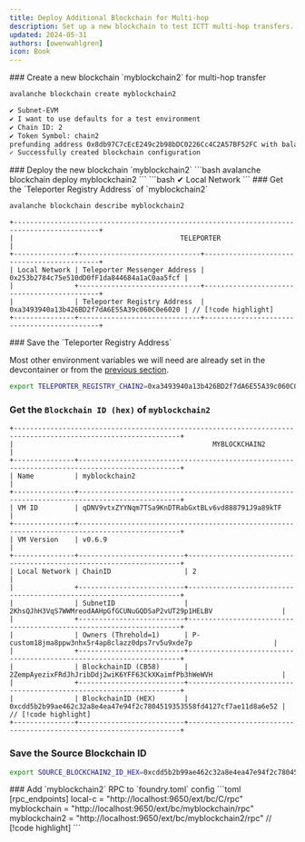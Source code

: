 ```yaml
---
title: Deploy Additional Blockchain for Multi-hop
description: Set up a new blockchain to test ICTT multi-hop transfers.
updated: 2024-05-31
authors: [owenwahlgren]
icon: Book
---
```


<Steps>
<Step>
### Create a new blockchain `myblockchain2` for multi-hop transfer

```bash
avalanche blockchain create myblockchain2
```
```bash
✔ Subnet-EVM
✔ I want to use defaults for a test environment
✔ Chain ID: 2
✔ Token Symbol: chain2
prefunding address 0x8db97C7cEcE249c2b98bDC0226Cc4C2A57BF52FC with balance 1000000000000000000000000
✓ Successfully created blockchain configuration
```
</Step>
<Step>
### Deploy the new blockchain `myblockchain2`
```bash
avalanche blockchain deploy myblockchain2
```
```bash
✔ Local Network
```
</Step>
<Step>
### Get the `Teleporter Registry Address` of `myblockchain2`

```bash
avalanche blockchain describe myblockchain2
```

```
+-------------------------------------------------------------------------------------------+
|                                         TELEPORTER                                        |
+---------------+------------------------------+--------------------------------------------+
| Local Network | Teleporter Messenger Address | 0x253b2784c75e510dD0fF1da844684a1aC0aa5fcf |
|               +------------------------------+--------------------------------------------+
|               | Teleporter Registry Address  | 0xa3493940a13b426BD2f7dA6E55A39c060C0e6020 | // [!code highlight]
+---------------+------------------------------+--------------------------------------------+
```
</Step>
<Step>
### Save the `Teleporter Registry Address`

Most other environment variables we will need are already set in the devcontainer or from the [previous section](/academy/interchain-token-transfer/06-erc-20-to-erc-20-bridge/01-erc-20-to-erc-20-bridge).
```bash
export TELEPORTER_REGISTRY_CHAIN2=0xa3493940a13b426BD2f7dA6E55A39c060C0e6020
```
</Step>
<Step>

### Get the `Blockchain ID (hex)` of `myblockchain2`


```
+---------------------------------------------------------------------------------------------------------------+
|                                                 MYBLOCKCHAIN2                                                 |
+---------------+-----------------------------------------------------------------------------------------------+
| Name          | myblockchain2                                                                                 |
+---------------+-----------------------------------------------------------------------------------------------+
| VM ID         | qDNV9vtxZYYNqm7TSa9KnDTRabGxtBLv6vd888791J9a89kTF                                             |
+---------------+-----------------------------------------------------------------------------------------------+
| VM Version    | v0.6.9                                                                                        |
+---------------+--------------------------+--------------------------------------------------------------------+
| Local Network | ChainID                  | 2                                                                  |
|               +--------------------------+--------------------------------------------------------------------+
|               | SubnetID                 | 2KhsQJhH3VqS7WWMreodAAHpGfGCUNuGQDSaP2vUT29p1HELBV                 |
|               +--------------------------+--------------------------------------------------------------------+
|               | Owners (Threhold=1)      | P-custom18jma8ppw3nhx5r4ap8clazz0dps7rv5u9xde7p                    |
|               +--------------------------+--------------------------------------------------------------------+
|               | BlockchainID (CB58)      | 2ZempAyezixFRdJhJribDdj2wiK6YFF63CkXKaimfPb3hWeWVH                 |
|               +--------------------------+--------------------------------------------------------------------+
|               | BlockchainID (HEX)       | 0xcdd5b2b99ae462c32a8e4ea47e94f2c7804519353558fd4127cf7ae11d8a6e52 | // [!code highlight]
+---------------+--------------------------+--------------------------------------------------------------------+

```
</Step>
<Step>

### Save the Source Blockchain ID

```bash
export SOURCE_BLOCKCHAIN2_ID_HEX=0xcdd5b2b99ae462c32a8e4ea47e94f2c7804519353558fd4127cf7ae11d8a6e52
```

</Step>

<Step>
### Add `myblockchain2` RPC to `foundry.toml` config
```toml
[rpc_endpoints]
local-c = "http://localhost:9650/ext/bc/C/rpc"
myblockchain = "http://localhost:9650/ext/bc/myblockchain/rpc"
myblockchain2 = "http://localhost:9650/ext/bc/myblockchain2/rpc" // [!code highlight]
```
</Step>
</Steps>